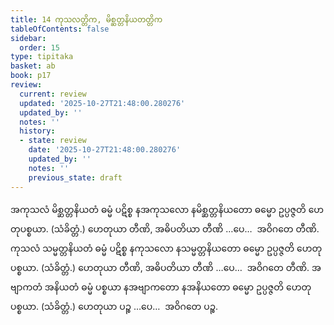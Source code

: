 ```yaml
---
title: 14 ကုသလတ္တိက, မိစ္ဆတ္တနိယတတ္တိက
tableOfContents: false
sidebar:
  order: 15
type: tipitaka
basket: ab
book: p17
review:
  current: review
  updated: '2025-10-27T21:48:00.280276'
  updated_by: ''
  notes: ''
  history:
  - state: review
    date: '2025-10-27T21:48:00.280276'
    updated_by: ''
    notes: ''
    previous_state: draft
---
```



<ReviewStatus review={frontmatter.review} showDetails={true} />

<HypothesisAnnotation frontmatter={frontmatter} />

<DynamicBreadcrumb />

<Division number="26" book="p17" e="ch" v="40" p="297">

<Paragraph number="69" book="p17">
အကုသလံ မိစ္ဆတ္တနိယတံ ဓမ္မံ ပဋိစ္စ နအကုသလော နမိစ္ဆတ္တနိယတော ဓမ္မော ဥပ္ပဇ္ဇတိ ဟေတုပစ္စယာ. (သံခိတ္တံ.) ဟေတုယာ တီဏိ, အဓိပတိယာ တီဏိ …ပေ…  အဝိဂတေ တီဏိ.
</Paragraph>

<Paragraph number="70" book="p17">
ကုသလံ သမ္မတ္တနိယတံ ဓမ္မံ ပဋိစ္စ နကုသလော နသမ္မတ္တနိယတော ဓမ္မော ဥပ္ပဇ္ဇတိ ဟေတုပစ္စယာ. (သံခိတ္တံ.) ဟေတုယာ တီဏိ, အဓိပတိယာ တီဏိ …ပေ…  အဝိဂတေ တီဏိ.
</Paragraph>

<Paragraph number="71" book="p17">
အဗျာကတံ အနိယတံ ဓမ္မံ ပစ္စယာ နအဗျာကတော နအနိယတော ဓမ္မော ဥပ္ပဇ္ဇတိ ဟေတုပစ္စယာ. (သံခိတ္တံ.) ဟေတုယာ ပဉ္စ …ပေ…  အဝိဂတေ ပဉ္စ.
</Paragraph>
</Division>